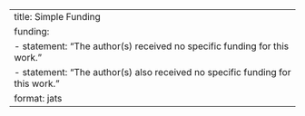 ---
title: Simple Funding
funding: 
  - statement: "The author(s) received no specific funding for this work."
  - statement: "The author(s) also received no specific funding for this work."
format: jats
---